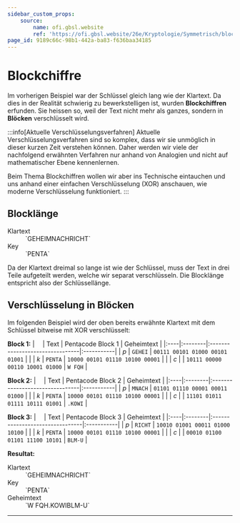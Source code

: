 ```yaml
---
sidebar_custom_props:
    source:
        name: ofi.gbsl.website
        ref: 'https://ofi.gbsl.website/26e/Kryptologie/Symmetrisch/blockchiffre'
page_id: 9189c66c-98b1-442a-ba83-f636baa34185
---
```



# Blockchiffre

Im vorherigen Beispiel war der Schlüssel gleich lang wie der Klartext. Da dies in der Realität schwierig zu bewerkstelligen ist, wurden **Blockchiffren** erfunden. Sie heissen so, weil der Text nicht mehr als ganzes, sondern in **Blöcken** verschlüsselt wird.

:::info[Aktuelle Verschlüsselungsverfahren] Aktuelle Verschlüsselungsverfahren sind so komplex, dass wir sie unmöglich in dieser kurzen Zeit verstehen können. Daher werden wir viele der nachfolgend erwähnten Verfahren nur anhand von Analogien und nicht auf mathematischer Ebene kennenlernen.

Beim Thema Blockchiffren wollen wir aber ins Technische eintauchen und uns anhand einer einfachen Verschlüsselung (XOR) anschauen, wie moderne Verschlüsselung funktioniert. :::

## Blocklänge

<DefinitionList>
    <dt>Klartext</dt>
    <dd>`GEHEIMNACHRICHT`</dd>
    <dt>Key</dt>
    <dd>`PENTA`</dd>
</DefinitionList>

Da der Klartext dreimal so lange ist wie der Schlüssel, muss der Text in drei Teile aufgeteilt werden, welche wir separat verschlüsseln. Die Blocklänge entspricht also der Schlüssellänge.

## Verschlüsselung in Blöcken

Im folgenden Beispiel wird der oben bereits erwähnte Klartext mit dem Schlüssel bitweise mit XOR verschlüsselt:

**Block 1:** | ⠀ | Text | Pentacode Block 1 | Geheimtext | |:----|:--------|:--------------------------------|:-----------| | _p_ | `GEHEI` | `00111 00101 01000 00101 01001` | | | _k_ | `PENTA` | `10000 00101 01110 10100 00001` | | | _c_ | | `10111 00000 00110 10001 01000` | `W FQH` |

**Block 2:** | ⠀ | Text | Pentacode Block 2 | Geheimtext | |:----|:--------|:--------------------------------|:-----------| | _p_ | `MNACH` | `01101 01110 00001 00011 01000` | | | _k_ | `PENTA` | `10000 00101 01110 10100 00001` | | | _c_ | | `11101 01011 01111 10111 01001` | `.KOWI` |

**Block 3:** | ⠀ | Text | Pentacode Block 3 | Geheimtext | |:----|:--------|:--------------------------------|:-----------| | _p_ | `RICHT` | `10010 01001 00011 01000 10100` | | | _k_ | `PENTA` | `10000 00101 01110 10100 00001` | | | _c_ | | `00010 01100 01101 11100 10101` | `BLM-U` |

**Resultat:**

<DefinitionList>
    <dt>Klartext</dt>
    <dd>`GEHEIMNACHRICHT`</dd>
    <dt>Key</dt>
    <dd>`PENTA`</dd>
    <dt>Geheimtext</dt>
    <dd>`W FQH.KOWIBLM-U`</dd>
</DefinitionList>

---
